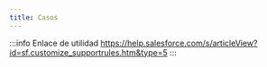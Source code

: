 ```yaml
---
title: Casos
---
```


:::info Enlace de utilidad
https://help.salesforce.com/s/articleView?id=sf.customize_supportrules.htm&type=5
:::
